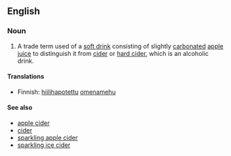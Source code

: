 ==English==

===Noun===
{{en-noun|sg=sparkling cider}}

# {{US}} A trade term used of a [[soft drink]] consisting of slightly [[carbonated]] [[apple juice]] to distinguish it from [[cider]] or [[hard cider]], which is an alcoholic drink.

====Translations====
{{top}}
* Finnish: [[hiilihapotettu]] [[omenamehu]]
{{bottom}}

====See also====
*[[apple cider]]
*[[cider]]
*[[sparkling apple cider]]
*[[sparkling ice cider]]
